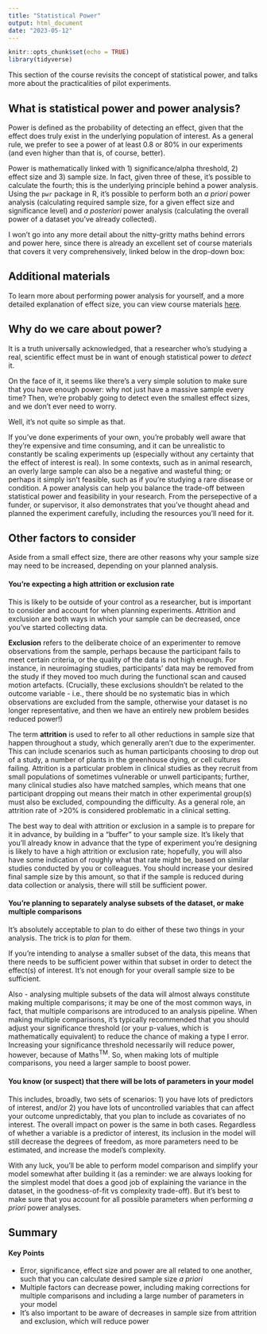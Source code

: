 ---
title: "Statistical Power"
output: html_document
date: "2023-05-12"
---

```{r setup, include=FALSE}
knitr::opts_chunk$set(echo = TRUE)
library(tidyverse)
```

This section of the course revisits the concept of statistical power, and talks more about the practicalities of pilot experiments.

## What is statistical power and power analysis? 

Power is defined as the probability of detecting an effect, given that the effect does truly exist in the underlying population of interest. As a general rule, we prefer to see a power of at least 0.8 or 80% in our experiments (and even higher than that is, of course, better).

Power is mathematically linked with 1) significance/alpha threshold, 2) effect size and 3) sample size. In fact, given three of these, it's possible to calculate the fourth; this is the underlying principle behind a power analysis. 
Using the `pwr` package in R, it's possible to perform both an *a priori* power analysis (calculating required sample size, for a given effect size and significance level) and *a posteriori* power analysis (calculating the overall power of a dataset you've already collected).

I won't go into any more detail about the nitty-gritty maths behind errors and power here, since there is already an excellent set of course materials that covers it very comprehensively, linked below in the drop-down box:

::: {.callout-note collapse="true"}
## Additional materials

To learn more about performing power analysis for yourself, and a more detailed explanation of effect size, you can view course materials [here](https://cambiotraining.github.io/corestats/materials/cs6_practical_power-analysis.html).
:::

## Why do we care about power?

It is a truth universally acknowledged, that a researcher who's studying a real, scientific effect must be in want of enough statistical power to *detect* it.

On the face of it, it seems like there's a very simple solution to make sure that you have enough power: why not just have a massive sample every time? Then, we're probably going to detect even the smallest effect sizes, and we don't ever need to worry.

Well, it's not quite so simple as that.

If you've done experiments of your own, you're probably well aware that they're expensive and time consuming, and it can be unrealistic to constantly be scaling experiments up (especially without any certainty that the effect of interest is real). In some contexts, such as in animal research, an overly large sample can also be a negative and wasteful thing; or perhaps it simply isn't feasible, such as if you're studying a rare disease or condition. A power analysis can help you balance the trade-off between statistical power and feasibility in your research. From the persepective of a funder, or supervisor, it also demonstrates that you've thought ahead and planned the experiment carefully, including the resources you'll need for it.

## Other factors to consider

Aside from a small effect size, there are other reasons why your sample size may need to be increased, depending on your planned analysis.

#### You're expecting a high attrition or exclusion rate
This is likely to be outside of your control as a researcher, but is important to consider and account for when planning experiments. Attrition and exclusion are both ways in which your sample can be decreased, once you've started collecting data.

**Exclusion** refers to the deliberate choice of an experimenter to remove observations from the sample, perhaps because the participant fails to meet certain criteria, or the quality of the data is not high enough. For instance, in neuroimaging studies, participants' data may be removed from the study if they moved too much during the functional scan and caused motion artefacts. (Crucially, these exclusions shouldn't be related to the outcome variable - i.e., there should be no systematic bias in which observations are excluded from the sample, otherwise your dataset is no longer representative, and then we have an entirely new problem besides reduced power!)

The term **attrition** is used to refer to all other reductions in sample size that happen throughout a study, which generally aren't due to the experimenter. This can include scenarios such as human participants choosing to drop out of a study, a number of plants in the greenhouse dying, or cell cultures failing. Attrition is a particular problem in clinical studies as they recruit from small populations of sometimes vulnerable or unwell participants; further, many clinical studies also have matched samples, which means that one participant dropping out means their match in other experimental group(s) must also be excluded, compounding the difficulty. As a general role, an attrition rate of >20% is considered problematic in a clinical setting.

The best way to deal with attrition or exclusion in a sample is to prepare for it in advance, by building in a "buffer" to your sample size. It's likely that you'll already know in advance that the type of experiment you're designing is likely to have a high attrition or exclusion rate; hopefully, you will also have some indication of roughly what that rate might be, based on similar studies conducted by you or colleagues. You should increase your desired final sample size by this amount, so that if the sample is reduced during data collection or analysis, there will still be sufficient power. 

#### You're planning to separately analyse subsets of the dataset, or make multiple comparisons
It's absolutely acceptable to plan to do either of these two things in your analysis. The trick is to *plan* for them.

If you're intending to analyse a smaller subset of the data, this means that there needs to be sufficient power within that subset in order to detect the effect(s) of interest. It's not enough for your overall sample size to be sufficient.

Also - analysing multiple subsets of the data will almost always constitute making multiple comparisons; it may be one of the most common ways, in fact, that multiple comparisons are introduced to an analysis pipeline. When making multiple comparisons, it's typically recommended that you should adjust your significance threshold (or your p-values, which is mathematically equivalent) to reduce the chance of making a type I error. Increasing your significance threshold necessarily will reduce power, however, because of Maths^TM^. So, when making lots of multiple comparisons, you need a larger sample to boost power.

#### You know (or suspect) that there will be lots of parameters in your model
This includes, broadly, two sets of scenarios: 1) you have lots of predictors of interest, and/or 2) you have lots of uncontrolled variables that can affect your outcome unpredictably, that you plan to include as covariates of no interest. The overall impact on power is the same in both cases. Regardless of whether a variable is a predictor of interest, its inclusion in the model will still decrease the degrees of freedom, as more parameters need to be estimated, and increase the model's complexity. 

With any luck, you'll be able to perform model comparison and simplify your model somewhat after building it (as a reminder: we are always looking for the simplest model that does a good job of explaining the variance in the dataset, in the goodness-of-fit vs complexity trade-off). But it's best to make sure that you account for all possible parameters when performing *a priori* power analyses.

## Summary

::: {.callout-tip}
#### Key Points

- Error, significance, effect size and power are all related to one another, such that you can calculate desired sample size *a priori*
- Multiple factors can decrease power, including making corrections for multiple comparisons and including a large number of parameters in your model
- It's also important to be aware of decreases in sample size from attrition and exclusion, which will reduce power
:::